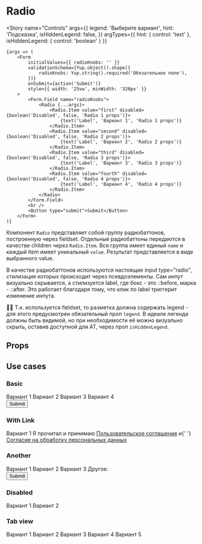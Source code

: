 
<Meta title="Controls / Form / Radio" component={Radio} />

# Radio

<Story
    name="Controls"
    args={{
        legend: 'Выберите вариант',
        hint: 'Подсказка',
        isHiddenLegend: false,
    }}
    argTypes={{ hint: { control: 'text' }, isHiddenLegend: { control: 'boolean' } }}
>
    {args => (
        <Form
            initialValues={{ radioKnobs: '' }}
            validationSchema={Yup.object().shape({
                radioKnobs: Yup.string().required('Обязательное поле'),
            })}
            onSubmit={action('Submit')}
            style={{ width: '25vw', minWidth: '320px' }}
        >
            <Form.Field name="radioKnobs">
                <Radio {...args}>
                    <Radio.Item value="first" disabled={boolean('Disabled', false, 'Radio 1 props')}>
                        {text('Label', 'Вариант 1', 'Radio 1 props')}
                    </Radio.Item>
                    <Radio.Item value="second" disabled={boolean('Disabled', false, 'Radio 2 props')}>
                        {text('Label', 'Вариант 2', 'Radio 2 props')}
                    </Radio.Item>
                    <Radio.Item value="third" disabled={boolean('Disabled', false, 'Radio 3 props')}>
                        {text('Label', 'Вариант 3', 'Radio 3 props')}
                    </Radio.Item>
                    <Radio.Item value="fourth" disabled={boolean('Disabled', false, 'Radio 4 props')}>
                        {text('Label', 'Вариант 4', 'Radio 4 props')}
                    </Radio.Item>
                </Radio>
            </Form.Field>
            <br />
            <Button type="submit">Submit</Button>
        </Form>
    )}
</Story>

Компонент `Radio` представляет собой группу радиобаттонов, построенную через fieldset. Отдельные радиобаттоны передаются в качестве children через `Radio.Item`. Вся группа имеет единый `name` и каждый item имеет уникальный `value`. Результат представляется в виде выбранного value.

В качестве радиобаттонов используются настоящие input type="radio", стилизация которых происходит через псевдоэлементы. Сам инпут визуально скрывается, а стилизуется label, где бокс - это ::before, марка - ::after. Это работает благодаря тому, что клик по label триггерит изменение инпута.

☝🏿 Т.к. используется fieldset, то разметка должна содержать legend - для этого предусмотрен обязательный проп `legend`. В идеале легенда должны быть видимой, но при необходимости её можно визуально скрыть, оставив доступной для AT, через проп `isHiddenLegend`.

## Props

<ArgsTable story="Controls" />

## Use cases

### Basic

<Canvas>
    <Story name="Basic">
        <Form
            initialValues={{ radio: '' }}
            validationSchema={Yup.object().shape({
                radio: Yup.string().required('Обязательное поле'),
            })}
            onSubmit={action('Submit')}
            css={{ width: '25vw', minWidth: scale(40) }}
        >
            <Form.Field name="radio">
                <Radio legend="Выберите вариант">
                    <Radio.Item value="first">Вариант 1</Radio.Item>
                    <Radio.Item value="second">Вариант 2</Radio.Item>
                    <Radio.Item value="third">Вариант 3</Radio.Item>
                    <Radio.Item value="fourth">Вариант 4</Radio.Item>
                </Radio>
            </Form.Field>
            <br />
            <Button type="submit">Submit</Button>
        </Form>
    </Story>
</Canvas>

### With Link

<Canvas>
    <Story name="Link">
        <Radio name="radioLink" legend="Выберите вариант">
            <Radio.Item value="first">Вариант 1</Radio.Item>
            <Radio.Item value="link">
                Я прочитал и принимаю <a href="/">Пользовательское соглашение</a> и{' '}
                <a href="/">Согласие на обработку персональных данных</a>
            </Radio.Item>
        </Radio>
    </Story>
</Canvas>

### Another

<Canvas>
    <Story name="Another">
        <Form
            initialValues={{ radioAnother: '', another: '' }}
            validationSchema={Yup.object().shape({
                radioAnother: Yup.string().required('Обязательное поле'),
                antoher: Yup.string(),
            })}
            onSubmit={action('Submit')}
            style={{ width: '25vw', minWidth: '320px' }}
        >
            <Form.Field name="radioAnother">
                <Radio legend="Выберите вариант">
                    <Radio.Item value="first">Вариант 1</Radio.Item>
                    <Radio.Item value="second">Вариант 2</Radio.Item>
                    <Radio.Item value="third">Вариант 3</Radio.Item>
                    <Radio.Another value="another">Другое: </Radio.Another>
                </Radio>
            </Form.Field>
            <br />
            <Button type="submit">Submit</Button>
        </Form>
    </Story>
</Canvas>

### Disabled

<Canvas>
    <Story name="Disabled">
        <Form
            initialValues={{ radioDisabled: 'second' }}
            validationSchema={Yup.object().shape({
                radioDisabled: Yup.string().required('Обязательное поле'),
            })}
            onSubmit={action('Submit')}
            css={{ width: '25vw', minWidth: scale(40) }}
        >
            <Form.Field name="radioDisabled">
                <Radio legend="Выберите вариант">
                    <Radio.Item disabled value="first">
                        Вариант 1
                    </Radio.Item>
                    <Radio.Item disabled checked value="second">
                        Вариант 2
                    </Radio.Item>
                </Radio>
            </Form.Field>
        </Form>
    </Story>
</Canvas>

### Tab view

<Canvas>
    <Story name="Tab view">
        <Form
            initialValues={{ radio: 'second' }}
            onSubmit={action('Submit')}
            css={{ width: '25vw', minWidth: scale(40) }}
        >
            <Form.Field name="radio">
                <Radio legend="Выберите вариант" tabsView>
                    <Radio.Item value="first">Вариант 1</Radio.Item>
                    <Radio.Item value="second" checked>
                        Вариант 2
                    </Radio.Item>
                    <Radio.Item value="third">Вариант 3</Radio.Item>
                    <Radio.Item disabled value="forth">
                        Вариант 4
                    </Radio.Item>
                    <Radio.Item value="fifth">Вариант 5</Radio.Item>
                </Radio>
            </Form.Field>
        </Form>
    </Story>
</Canvas>
